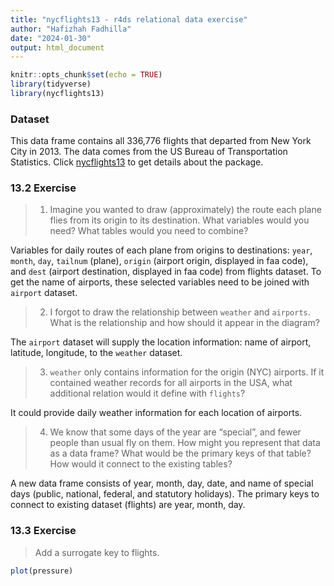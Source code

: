 ```yaml
---
title: "nycflights13 - r4ds relational data exercise"
author: "Hafizhah Fadhilla"
date: "2024-01-30"
output: html_document
---
```


```r
knitr::opts_chunk$set(echo = TRUE)
library(tidyverse)
library(nycflights13)
```

### Dataset

This data frame contains all 336,776 flights that departed from New York City in 2013. The data comes from the US Bureau of Transportation Statistics. Click [nycflights13](https://cran.r-project.org/web/packages/nycflights13/nycflights13.pdf) to get details about the package.


### 13.2 Exercise

> 1. Imagine you wanted to draw (approximately) the route each plane flies from its origin to its destination. What variables would you need? What tables would you need to combine?

Variables for daily routes of each plane from origins to destinations: `year`, `month`, `day`, `tailnum` (plane), `origin` (airport origin, displayed in faa code), and `dest` (airport destination, displayed in faa code) from flights dataset. To get the name of airports, these selected variables need to be joined with `airport` dataset.


> 2. I forgot to draw the relationship between `weather` and `airports`. What is the relationship and how should it appear in the diagram?

The `airport` dataset will supply the location information: name of airport, latitude, longitude, to the `weather` dataset.


> 3. `weather` only contains information for the origin (NYC) airports. If it contained weather records for all airports in the USA, what additional relation would it define with `flights`?

It could provide daily weather information for each location of airports.

> 4. We know that some days of the year are “special”, and fewer people than usual fly on them. How might you represent that data as a data frame? What would be the primary keys of that table? How would it connect to the existing tables?

A new data frame consists of year, month, day, date, and name of special days (public, national, federal, and statutory holidays). The primary keys to connect to existing dataset (flights) are year, month, day.


### 13.3 Exercise

> Add a surrogate key to flights.

```r
plot(pressure)
```


